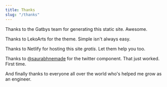 ```yaml
---
title: Thanks
slug: "/thanks"
---
```


Thanks to the <Link href='https://www.gatsbyjs.com/'>Gatbys</Link> team for generating this static site. Awesome.

Thanks to <Link href='https://github.com/LekoArts/'>LekoArts</Link> for the theme. Simple isn't always easy.

Thanks to <Link href='https://www.netlify.com/'>Netlify</Link> for hosting this site *gratis*. Let them help you too.

Thanks to [@saurabhnemade](https://github.com/saurabhnemade) for the twitter component. That just worked. First time.

And finally thanks to everyone all over the world who's helped me grow as an engineer.
